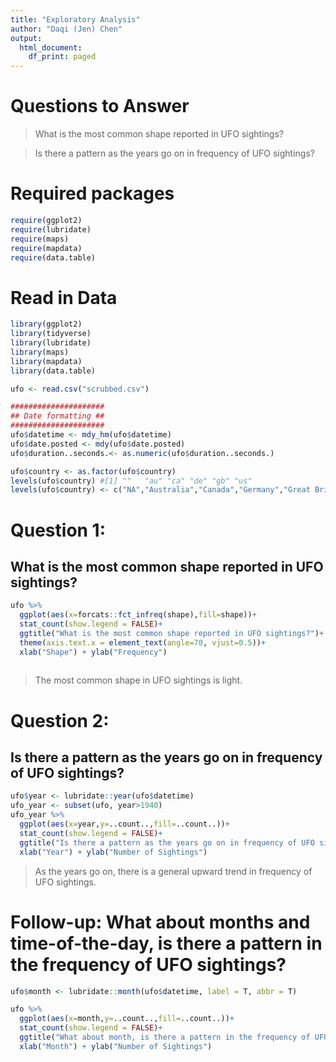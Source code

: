 ```yaml
---
title: "Exploratory Analysis"
author: "Daqi (Jen) Chen"
output:
  html_document:
    df_print: paged
---
```


# Questions to Answer

> What is the most common shape reported in UFO sightings?

> Is there a pattern as the years go on in frequency of UFO sightings?


# Required packages 

```r
require(ggplot2)
require(lubridate)
require(maps)
require(mapdata)
require(data.table)

```

# Read in Data

```r
library(ggplot2)
library(tidyverse)
library(lubridate)
library(maps)
library(mapdata)
library(data.table)

ufo <- read.csv("scrubbed.csv")

#####################
## Date formatting ##
#####################
ufo$datetime <- mdy_hm(ufo$datetime) 
ufo$date.posted <- mdy(ufo$date.posted)
ufo$duration..seconds.<- as.numeric(ufo$duration..seconds.)

ufo$country <- as.factor(ufo$country) 
levels(ufo$country) #[1] ""   "au" "ca" "de" "gb" "us"
levels(ufo$country) <- c("NA","Australia","Canada","Germany","Great Britain","US")
```




# Question 1:
## What is the most common shape reported in UFO sightings?

```r
ufo %>%
  ggplot(aes(x=forcats::fct_infreq(shape),fill=shape))+
  stat_count(show.legend = FALSE)+
  ggtitle("What is the most common shape reported in UFO sightings?")+
  theme(axis.text.x = element_text(angle=70, vjust=0.5))+
  xlab("Shape") + ylab("Frequency")
  
```

> The most common shape in UFO sightings is light.

# Question 2:
## Is there a pattern as the years go on in frequency of UFO sightings?

```r
ufo$year <- lubridate::year(ufo$datetime)
ufo_year <- subset(ufo, year>1940)
ufo_year %>%
  ggplot(aes(x=year,y=..count..,fill=..count..))+
  stat_count(show.legend = FALSE)+
  ggtitle("Is there a pattern as the years go on in frequency of UFO sightings?")+
  xlab("Year") + ylab("Number of Sightings")
```

> As the years go on, there is a general upward trend in frequency of UFO sightings. 

# Follow-up: What about months and time-of-the-day, is there a pattern in the frequency of UFO sightings?

```r
ufo$month <- lubridate::month(ufo$datetime, label = T, abbr = T)

ufo %>%
  ggplot(aes(x=month,y=..count..,fill=..count..))+
  stat_count(show.legend = FALSE)+
  ggtitle("What about month, is there a pattern in the frequency of UFO sightings?")+
  xlab("Month") + ylab("Number of Sightings")
```